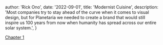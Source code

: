 
  author: 'Rick Ono',
  date: '2022-09-01',
  title: 'Modernist Cuisine',
  description:
    'Most companies try to stay ahead of the curve when it comes to visual design, but for Planetaria we needed to create a brand that would still inspire us 100 years from now when humanity has spread across our entire solar system.',
}


[Chapter 1](modernist-cuisine/ch1)